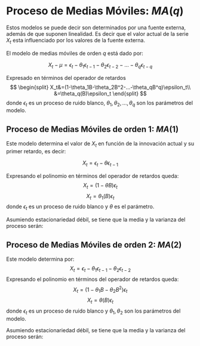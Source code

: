 # Proceso de Medias Móviles: $MA(q)$

Estos modelos se puede decir son determinados por una fuente externa, además de que suponen linealidad. Es decir que el valor actual de la serie $X_t$ esta influenciado por los valores de la fuente externa.

El modelo de medias móviles de orden $q$ está dado por:

$$
X_t - \mu =\epsilon_t - \theta_1\epsilon_{t-1}-\theta_2\epsilon_{t-2}-...-\theta_q \epsilon_{t-q}
$$

Expresado en términos del operador de retardos
$$
\begin{split}
X_t&=(1-\theta_1B-\theta_2B^2-...-\theta_qB^q)\epsilon_t\\
&=\theta_q(B)\epsilon_t
\end{split}
$$
donde $\epsilon_t$ es un proceso de ruido blanco, $\theta_1,\theta_2, ..., \theta_q$ son los parámetros del modelo.

## Proceso de Medias Móviles de orden 1: $MA(1)$

Este modelo determina el valor de $X_t$ en función de la innovación actual y su primer retardo, es decir:

$$
X_t=\epsilon_t-\theta\epsilon_{t-1}
$$

Expresando el polinomio en términos del operador de retardos queda:
$$X_t=(1-\theta B)\epsilon_{t}$$
$$X_t=\theta_1(B)\epsilon_{t}$$
donde $\epsilon_t$ es un proceso de ruido blanco y $\theta$ es el parámetro.

Asumiendo estacionariedad débil, se tiene que la media y la varianza del proceso serán:
\begin{itemize}
\item Media
$$E(X_t)=E(\epsilon_t-\theta\epsilon_{t-1})$$
$$E(X_t)=E(\epsilon_t)-\theta E(\epsilon_{t-1})$$
$$E(X_t)=0$$
\item Covarianza
$$\gamma_0 = E[X_{t}-E[X_{t}]]^2=E[X_{t}]^2=E[\epsilon_t-\theta\epsilon_{t-1}]^2$$
$$\gamma_0 = E(\epsilon_t)^2+\theta^2 E(\epsilon_{t-1})^2-2\theta E(\epsilon_{t}\epsilon_{t-1})=\sigma^2+\theta^2\sigma^2-0$$
$$\gamma_0=(1+\theta^2)\sigma^2<\infty$$
$$\gamma_1 = E(X_{t}-E[X_{t}])(X_{t-1}-E[X_{t-1}])=E[X_{t}X_{t-1}]$$
$$\gamma_1= -\theta\sigma^2< \infty$$
$$\gamma_2 = E(X_{t}-E[X_{t}])(X_{t-2}-E[X_{t-2}])=E[X_{t}X_{t-2}]=0$$

Entonces la función de autocovarianzas de un modelo $MA(1)$ es:
$$
\gamma_k = \left\{
\begin{array}{llll}
(1+\theta^2)\sigma^2 \   \mbox{   si }\ k=0\\
-\theta \sigma^2\ \mbox{si}\ k=1\\
0\    \mbox{si}\   k>1\\
\end{array}
\right.
$$
Y la correspondiente función de autocorrelación de un modelo $MA(1)$ es:
$$
\rho_k = \left\{
\begin{array}{llll}
1 \   \mbox{   si }\ k=0\\
\frac{-\theta}{1+\theta^2}\  \mbox{si}\ k=1\\
0\    \mbox{si}\   k>1\\
\end{array}
\right.
$$
\end {itemize}

## Proceso de Medias Móviles de orden 2: $MA(2)$

Este modelo determina por:
$$X_t=\epsilon_t-\theta_1\epsilon_{t-1}-\theta_2\epsilon_{t-2}$$
Expresando el polinomio en términos del operador de retardos queda:
$$X_t=(1-\theta_1 B-\theta_2B^2)\epsilon_{t}$$
$$X_t=\theta(B)\epsilon_{t}$$
donde $\epsilon_t$ es un proceso de ruido blanco y $\theta_1,\theta_2$ son los parámetros del modelo.

Asumiendo estacionariedad débil, se tiene que la media y la varianza del proceso serán:
\begin{itemize}
\item Media
$$E(X_t)=E(\epsilon_t-\theta_1\epsilon_{t-1}-\theta_2\epsilon_{t-2})$$
$$E(X_t)=E(\epsilon_t)-\theta_1 E(\epsilon_{t-1})-\theta_2 E(\epsilon_{t-2})$$
$$E(X_t)=0$$
\item Covarianza
$$\gamma_0 = E[X_{t}-E[X_{t}]]^2=E[X_{t}]^2=E[\epsilon_t-\theta_1\epsilon_{t-1}-\theta_2\epsilon_{t-2}]^2$$
$$\gamma_0=(1+\theta_1^2+\theta_2^2)\sigma^2<\infty$$
$$\gamma_1 = E(X_{t}-E[X_{t}])(X_{t-1}-E[X_{t-1}])=E[X_{t}X_{t-1}]$$
$$\gamma_1 =E[(\epsilon_t-\theta_1\epsilon_{t-1}-\theta_2\epsilon_{t-2})(\epsilon_{t-1}-\theta_1\epsilon_{t-2}-\theta_2\epsilon_{t-3})]$$
$$\gamma_1= (-\theta_1+\theta_1\theta_2)\sigma^2$$
$$\gamma_2 = E(X_{t}-E[X_{t}])(X_{t-2}-E[X_{t-2}])=E[X_{t}X_{t-2}]$$
$$\gamma_2 =E[(\epsilon_t-\theta_1\epsilon_{t-1}-\theta_2\epsilon_{t-2})(\epsilon_{t-2}-\theta_1\epsilon_{t-3}-\theta_2\epsilon_{t-4})]$$
$$\gamma_2= -\theta_2\sigma^2$$
$$\gamma_3 = E(X_{t}-E[X_{t}])(X_{t-3}-E[X_{t-3}])=E[X_{t}X_{t-3}]$$
$$\gamma_2 =E[(\epsilon_t-\theta_1\epsilon_{t-1}-\theta_2\epsilon_{t-2})(\epsilon_{t-3}-\theta_1\epsilon_{t-4}-\theta_2\epsilon_{t-5})]$$
$$\gamma_3= 0$$
Entonces la función de autocovarianzas de un modelo $MA(2)$ es:
$$
\gamma_k = \left\{
\begin{array}{llll}
(1+\theta_1^2+\theta_2^2)\sigma^2 \   \mbox{   si }\ k=0\\
(-\theta_1+\theta_1\theta_2) \sigma^2\ \mbox{si}\ k=1\\
-\theta_2 \sigma^2\ \mbox{si}\ k=2\\
0\    \mbox{si}\   k>2\\
\end{array}
\right.
$$
Y la correspondiente función de autocorrelación de un modelo $MA(2)$ es:
$$
\rho_k = \left\{
\begin{array}{llll}
1 \   \mbox{   si }\ k=0\\
\frac{-\theta_1+\theta_1\theta_2}{1+\theta_1^2+\theta_2^2}\  \mbox{si}\ k=1\\
\frac{-\theta_2}{1+\theta_1^2+\theta_2^2}\  \mbox{si}\ k=2\\
0\    \mbox{si}\   k>2\\
\end{array}
\right.
$$
\end{itemize}
